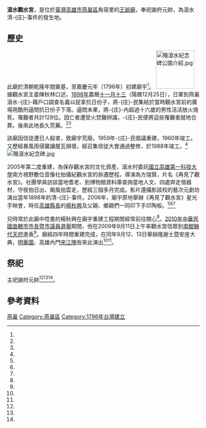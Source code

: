 {{coord|22.775605|120.328854|display=title}}
{{東亞廟宇
| name = 滾水觀水宮
| img =File:滾水觀水宮.jpg
| img_capt = 
| image_width =250px
| location = {{ROC-TWN}}[[高雄市|高雄市]][[燕巢區|燕巢區]]角宿里滾水路150號<ref name="人權學堂"/><ref name="燕巢區公所"/>
| god = [[謝府元帥|謝府元帥]]
| type = 
| struct = 
| open_year ={{QIN}}嘉慶元年（1796年）
| cere_date =
|}}
'''滾水觀水宮'''，是位於[[臺灣|臺灣]][[高雄市|高雄市]][[燕巢區|燕巢區]]角宿里的[[王爺廟|王爺廟]]，奉祀謝府元帥，為滾水清-{庄}-事件的發生地。
==歷史==
此廟於清朝乾隆年間奠基，至嘉慶元年（1796年）初建廟宇<ref name="蔡宗彥2"/>。
[[File:殤滾水紀念碑公園介紹.jpg|100px]]
據觀水宮主委陳秋林口述，[[1898年臺灣|1898年]]農曆[[十一月十三|十一月十三]]（陽曆12月25日），日軍到燕巢滾水-{庄}-藉戶口調查名義以捉拿抗日份子，將-{庄}-民集結於當時觀水宮前的廣場用酷刑逼問抗日份子下落。逼問未果，將-{庄}-內超過十六歲的男性活活放火燒死，罹難者共計128位。因亡者遭受火焚難辨識，-{庄}-民便將這些罹難者就地合葬。後來此地長久荒蕪。<ref name="人權學堂"/><ref name="大高雄風土誌"/>

該廟因信徒遭日人殺害，致廟宇荒廢。1959年-{庄}-民倡議重建，1960年竣工。又歷經暴風雨侵襲讓屋瓦損壞，經召集信徒大會通過整修，於1988年竣工。<ref name="蔡宗彥2"/>
[[File:殤滾水紀念碑.jpg|thumb]]

2005年第二度重建，為保存觀水宮的文化資產，滾水村委託[[國立高雄第一科技大學|國立高雄第一科技大學]]南方視野數位音像社拍攝紀觀水宮的拆遷歷程。導演為方瑞賢，片名《再見了觀水宮》。社團學員訪談當地耆老、到博物館資料庫查詢當地人文、四處奔走借器材，守夜拍日出、颳風拍雲走，歷經三個多月完成。影片還攝影該校的藝次元劇坊演出當年1898年的清-{庄}-事件。2006年，廟宇原地舉辦《再見了觀水宮》星光手映會，時任[[高雄縣長|高雄縣長]]的[[楊秋興|楊秋興]]及父親、鄉親們一同印下手印陶板。<ref name="蔡宗彥2"/><ref name="黃鎮"/><ref name="蔡宗彥1"/>

兒時常於此廟中唸書的楊秋興在廟宇重建工程期間經常前往關心<ref name="蔡宗彥2"/>。[[2010年中華民國直轄市市長暨市議員選舉|2010年中華民國直轄市市長暨市議員選舉]]期間，他在2009年9月11日上午率觀水宮信眾到[[南鯤鯓代天府|南鯤鯓代天府]]進香<ref name="NOWnews"/>。廟經四年時間重建完成，在同年9月12、13日舉辦隆謝土暨安座大典，[[明華園|明華園]]、高雄內門[[宋江陣|宋江陣]]皆來此演出<ref name="蔡宗彥2"/><ref name="蔡宗彥1"/>。
==祭祀==

主祀謝府元帥<ref name="燕巢區公所"/><ref name="蔡宗彥2"/><ref name="蔡宗彥1"/>。
{{Portal box|高雄}}
== 參考資料 ==
{{reflist|1|refs=


<ref name="NOWnews">{{Cite news|url=http://www.nownews.com/n/2009/12/11/807269|title=求當選高雄市長？楊秋興率鄉親到南鯤鯓代天府進香|author=|language=zh-tw|publisher=NOWnews|date=2009-11-11|accessdate=2016-04-26|archive-date=2017-03-05|archive-url=https://web.archive.org/web/20170305061510/http://www.nownews.com/n/2009/12/11/807269|dead-url=no}}</ref>
<ref name="大高雄風土誌">{{cite book |author=黃福鎮|chapter=〈殤滾水 燕巢滾水-{庄}-的記憶與再生〉|title=《大高雄風土誌》|date=2000-12-01|publisher=復文圖書出版社|location=臺灣|language=zh-tw|isbn=9789575555184}}</ref>

<ref name="燕巢區公所">{{Cite Web|url=http://www.yenchao.gov.tw/Culture.asp|title=文化燕巢|author=|language=zh-tw|publisher=高雄市燕巢區公所|date=|accessdate=2016-04-26|archive-date=2016-10-02|archive-url=https://web.archive.org/web/20161002035255/http://www.yenchao.gov.tw/Culture.asp|dead-url=yes}}</ref>

<ref name="人權學堂">{{Cite Web|url=http://class.ouk.edu.tw/hr-learning-wyhsu/cityguide_Yanshuei%20Memorial%20Park.html|title=殤滾水紀念碑公園（Gunshui Memorial Park）|author=|language=zh-tw|publisher=高雄市人權學堂|date=|accessdate=2016-04-26|archive-url=https://web.archive.org/web/20171115030126/http://class.ouk.edu.tw/hr-learning-wyhsu/cityguide_Yanshuei%20Memorial%20Park.html|archive-date=2017-11-15|dead-url=yes}}</ref>

<ref name="黃鎮">{{Cite news|url=http://www.merit-times.com.tw/NewsPage.aspx?unid=11580|title=「音像社」為滾水村紀錄廟宇文化|author=黃鎮|language=zh-tw|publisher=《人間福報》|date=2006-03-16|accessdate=2016-04-26|archive-date=2019-07-16|archive-url=https://web.archive.org/web/20190716063623/http://www.merit-times.com.tw/NewsPage.aspx?unid=11580|dead-url=no}}</ref>

<ref name="蔡宗彥1">{{Cite news|url=http://www.twtimes.com.tw/index.php?page=news&nid=66010|title=燕巢鄉觀水宮慶成大典　明華園助陣|author=蔡宗彥|language=zh-tw|publisher=《臺灣日報》|date=2009-12-08|accessdate=2016-04-26|archive-url=https://web.archive.org/web/20160509011300/http://www.twtimes.com.tw/index.php?page=news&nid=66010|archive-date=2016-05-09|dead-url=yes}}</ref>

<ref name="蔡宗彥2">{{Cite news|url=http://www.twtimes.com.tw/index.php?page=news&nid=66216|title=燕巢觀水宮顯神蹟　信眾嘖嘖稱奇|author=蔡宗彥|language=zh-tw|publisher=《臺灣日報》|date=2009-12-09|accessdate=2016-04-26|archive-date=2019-07-11|archive-url=https://web.archive.org/web/20190711110957/http://www.twtimes.com.tw/index.php?page=news&nid=66216|dead-url=yes}}</ref>

}}

[[Category:高雄市王爺廟|燕巢]]
[[Category:燕巢區|Category:燕巢區]]
[[Category:1796年台灣建立|Category:1796年台灣建立]]